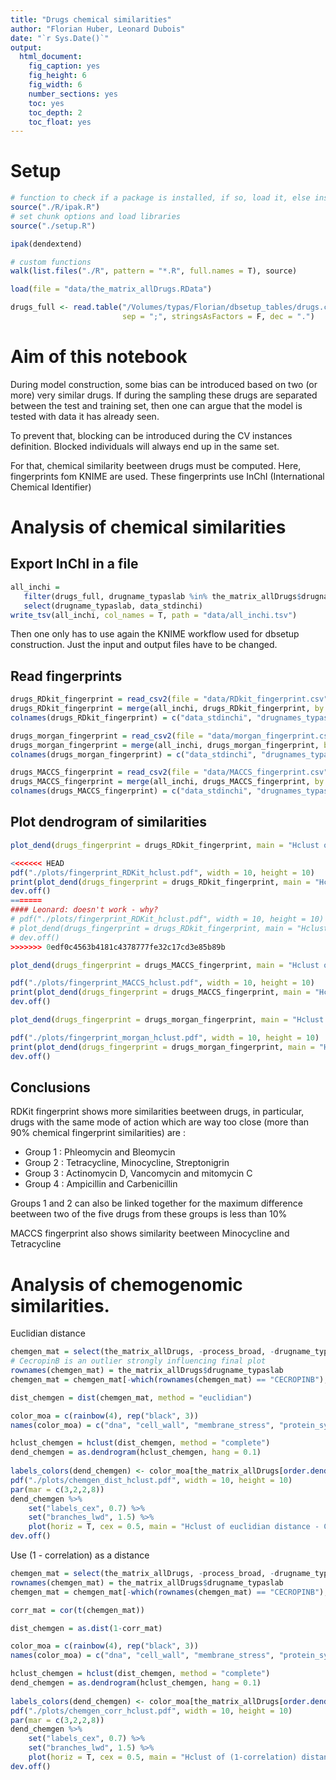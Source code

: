 ```yaml
---
title: "Drugs chemical similarities"
author: "Florian Huber, Leonard Dubois"
date: "`r Sys.Date()`"
output:
  html_document:
    fig_caption: yes
    fig_height: 6
    fig_width: 6
    number_sections: yes
    toc: yes
    toc_depth: 2
    toc_float: yes
---
```


# Setup

```r
# function to check if a package is installed, if so, load it, else install and then load it
source("./R/ipak.R")
# set chunk options and load libraries
source("./setup.R")

ipak(dendextend)

# custom functions
walk(list.files("./R", pattern = "*.R", full.names = T), source)

load(file = "data/the_matrix_allDrugs.RData")

drugs_full <- read.table("/Volumes/typas/Florian/dbsetup_tables/drugs.csv", header = T, 
                         sep = ";", stringsAsFactors = F, dec = ".")

```


# Aim of this notebook

During model construction, some bias can be introduced based on two (or more) very similar drugs. If 
during the sampling these drugs are separated between the test and training set, then one can argue 
that the model is tested with data it has already seen.

To prevent that, blocking can be introduced during the CV instances definition. Blocked individuals 
will always end up in the same set.

For that, chemical similarity beetween drugs must be computed. Here, fingerprints fom KNIME are used. 
These fingerprints use InChI (International Chemical Identifier)


# Analysis of chemical similarities

## Export InChI in a file

```r
all_inchi = 
   filter(drugs_full, drugname_typaslab %in% the_matrix_allDrugs$drugname_typaslab) %>% 
   select(drugname_typaslab, data_stdinchi)
write_tsv(all_inchi, col_names = T, path = "data/all_inchi.tsv")
```

Then one only has to use again the KNIME workflow used for dbsetup construction. Just the input and 
output files have to be changed.


## Read fingerprints

```r
drugs_RDkit_fingerprint = read_csv2(file = "data/RDkit_fingerprint.csv")
drugs_RDkit_fingerprint = merge(all_inchi, drugs_RDkit_fingerprint, by = "data_stdinchi")
colnames(drugs_RDkit_fingerprint) = c("data_stdinchi", "drugnames_typaslab", "RDkit_fingerprint")

drugs_morgan_fingerprint = read_csv2(file = "data/morgan_fingerprint.csv")
drugs_morgan_fingerprint = merge(all_inchi, drugs_morgan_fingerprint, by = "data_stdinchi")
colnames(drugs_morgan_fingerprint) = c("data_stdinchi", "drugnames_typaslab", "RDkit_fingerprint")

drugs_MACCS_fingerprint = read_csv2(file = "data/MACCS_fingerprint.csv")
drugs_MACCS_fingerprint = merge(all_inchi, drugs_MACCS_fingerprint, by = "data_stdinchi")
colnames(drugs_MACCS_fingerprint) = c("data_stdinchi", "drugnames_typaslab", "RDkit_fingerprint")
```


## Plot dendrogram of similarities

```r
plot_dend(drugs_fingerprint = drugs_RDkit_fingerprint, main = "Hclust of binary distance - RDKit fingerprint")

<<<<<<< HEAD
pdf("./plots/fingerprint_RDKit_hclust.pdf", width = 10, height = 10)
print(plot_dend(drugs_fingerprint = drugs_RDkit_fingerprint, main = "Hclust of binary distance - RDKit fingerprint"))
dev.off()
=======
#### Leonard: doesn't work - why? 
# pdf("./plots/fingerprint_RDKit_hclust.pdf", width = 10, height = 10)
# plot_dend(drugs_fingerprint = drugs_RDkit_fingerprint, main = "Hclust of binary distance - RDKit fingerprint")
# dev.off()
>>>>>>> 0edf0c4563b4181c4378777fe32c17cd3e85b89b
```

```r
plot_dend(drugs_fingerprint = drugs_MACCS_fingerprint, main = "Hclust of binary distance - MACCS fingerprint")

pdf("./plots/fingerprint_MACCS_hclust.pdf", width = 10, height = 10)
print(plot_dend(drugs_fingerprint = drugs_MACCS_fingerprint, main = "Hclust of binary distance - MACCS fingerprint"))
dev.off()
```

```r
plot_dend(drugs_fingerprint = drugs_morgan_fingerprint, main = "Hclust of binary distance - Morgan fingerprint")

pdf("./plots/fingerprint_morgan_hclust.pdf", width = 10, height = 10)
print(plot_dend(drugs_fingerprint = drugs_morgan_fingerprint, main = "Hclust of binary distance - Morgan fingerprint"))
dev.off()
```


## Conclusions

RDKit fingerprint shows more similarities beetween drugs, in particular, drugs with the same mode of 
action which are way too close (more than 90% chemical fingerprint similarities) are :

- Group 1 : Phleomycin and Bleomycin
- Group 2 : Tetracycline, Minocycline, Streptonigrin
- Group 3 : Actinomycin D, Vancomycin and mitomycin C
- Group 4 : Ampicillin and Carbenicillin

Groups 1 and 2 can also be linked together for the maximum difference beetween two of the five drugs 
from these groups is less than 10%

MACCS fingerprint also shows similarity beetween Minocycline and Tetracycline



# Analysis of chemogenomic similarities. 

Euclidian distance

```r
chemgen_mat = select(the_matrix_allDrugs, -process_broad, -drugname_typaslab)
# CecropinB is an outlier strongly influencing final plot
rownames(chemgen_mat) = the_matrix_allDrugs$drugname_typaslab
chemgen_mat = chemgen_mat[-which(rownames(chemgen_mat) == "CECROPINB"), ]

dist_chemgen = dist(chemgen_mat, method = "euclidian")

color_moa = c(rainbow(4), rep("black", 3))
names(color_moa) = c("dna", "cell_wall", "membrane_stress", "protein_synthesis", "protein_qc", "oxidative_stress", "pmf")

hclust_chemgen = hclust(dist_chemgen, method = "complete")
dend_chemgen = as.dendrogram(hclust_chemgen, hang = 0.1)
    
labels_colors(dend_chemgen) <- color_moa[the_matrix_allDrugs[order.dendrogram(dend_chemgen), "process_broad"]]
pdf("./plots/chemgen_dist_hclust.pdf", width = 10, height = 10)
par(mar = c(3,2,2,8)) 
dend_chemgen %>%
    set("labels_cex", 0.7) %>%
    set("branches_lwd", 1.5) %>%
    plot(horiz = T, cex = 0.5, main = "Hclust of euclidian distance - Chemogenomic profile")
dev.off()
```


Use (1 - correlation) as a distance

```r
chemgen_mat = select(the_matrix_allDrugs, -process_broad, -drugname_typaslab)
rownames(chemgen_mat) = the_matrix_allDrugs$drugname_typaslab
chemgen_mat = chemgen_mat[-which(rownames(chemgen_mat) == "CECROPINB"), ]

corr_mat = cor(t(chemgen_mat))

dist_chemgen = as.dist(1-corr_mat)

color_moa = c(rainbow(4), rep("black", 3))
names(color_moa) = c("dna", "cell_wall", "membrane_stress", "protein_synthesis", "protein_qc", "oxidative_stress", "pmf")

hclust_chemgen = hclust(dist_chemgen, method = "complete")
dend_chemgen = as.dendrogram(hclust_chemgen, hang = 0.1)
    
labels_colors(dend_chemgen) <- color_moa[the_matrix_allDrugs[order.dendrogram(dend_chemgen), "process_broad"]]
pdf("./plots/chemgen_corr_hclust.pdf", width = 10, height = 10)
par(mar = c(3,2,2,8)) 
dend_chemgen %>%
    set("labels_cex", 0.7) %>%
    set("branches_lwd", 1.5) %>%
    plot(horiz = T, cex = 0.5, main = "Hclust of (1-correlation) distance - Chemogenomic profile")
dev.off()
```
